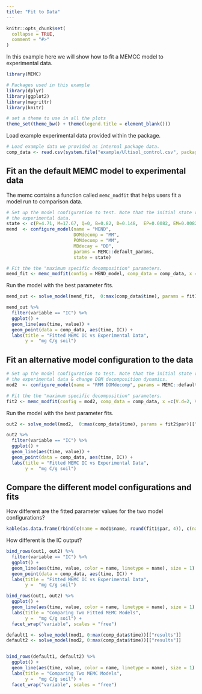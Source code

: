 ```yaml
---
title: "Fit to Data"
---
```


```r
knitr::opts_chunk$set(
  collapse = TRUE,
  comment = "#>"
)
```


In this example here we will show how to fit a MEMCC model to experimental data. 


```r
library(MEMC)

# Packages used in this example 
library(dplyr)
library(ggplot2)
library(magrittr)
library(knitr)

# set a theme to use in all the plots
theme_set(theme_bw() + theme(legend.title = element_blank()))
```




Load example experimental data provided within the package. 

```r
# Load example data we provided as internal package data. 
comp_data <- read.csv(system.file("example/Ultisol_control.csv", package = "MEMC"))
```

## Fit an the default MEMC model to experimental data 

The memc contains a function called `memc_modfit` that helps users fit a model run to comparison data. 

```r
# Set up the model configuration to test. Note that the initial state values came from the 
# the experimental data. 
state <- c(P=4.71, M=17.67, Q=0, B=0.82, D=0.148,  EP=0.0082, EM=0.0082, IC=0, Tot=23.484)
mend  <- configure_model(name = "MEND",
                         DOMdecomp = "MM", 
                         POMdecomp = "MM", 
                         MBdecay = "DD",
                         params = MEMC::default_params, 
                         state = state)

# Fit the the "maximum specific decomposition" parameters. 
mend_fit <- memc_modfit(config = MEND_model, comp_data = comp_data, x =c(V.d=2, V.p=5, V.m=0.01))
```


Run the model with the best parameter fits. 

```r
mend_out <- solve_model(mend_fit,  0:max(comp_data$time), params = fit1$par)[["results"]]

mend_out %>% 
  filter(variable == "IC") %>% 
  ggplot() + 
  geom_line(aes(time, value)) + 
  geom_point(data = comp_data, aes(time, IC)) + 
  labs(title = "Fitted MEMC IC vs Experimental Data", 
       y =  "mg C/g soil")
```

## Fit an alternative model configuration to the data 


```r
# Set up the model configuration to test. Note that the initial state values came from the 
# the experimental data & change DOM decomposition dynamics. 
mod2  <- configure_model(name = "RMM DOMdecomp", params = MEMC::default_params, state = state, DOMdecomp = "RMM")

# Fit the the "maximum specific decomposition" parameters. 
fit2 <- memc_modfit(config = mod2, comp_data = comp_data, x =c(V.d=2, V.p=5, V.m=0.01))
```


Run the model with the best parameter fits. 

```r
out2 <- solve_model(mod2,  0:max(comp_data$time), params = fit2$par)[["results"]]

out2 %>% 
  filter(variable == "IC") %>% 
  ggplot() + 
  geom_line(aes(time, value)) + 
  geom_point(data = comp_data, aes(time, IC)) + 
  labs(title = "Fitted MEMC IC vs Experimental Data", 
       y =  "mg C/g soil")
```

## Compare the different model configurations and fits 

How different are the fitted parameter values for the two model configurations? 

```r
kable(as.data.frame(rbind(c(name = mod1$name, round(fit1$par, 4)), c(name = mod2$name, round(fit2$par, 4)))))
```


How different is the IC output? 

```r
bind_rows(out1, out2) %>% 
  filter(variable == "IC") %>% 
  ggplot() + 
  geom_line(aes(time, value, color = name, linetype = name), size = 1) + 
  geom_point(data = comp_data, aes(time, IC)) + 
  labs(title = "Fitted MEMC IC vs Experimental Data", 
       y =  "mg C/g soil")
```


```r
bind_rows(out1, out2) %>% 
  ggplot() + 
  geom_line(aes(time, value, color = name, linetype = name), size = 1) + 
  labs(title = "Comparing Two Fitted MEMC Models", 
       y =  "mg C/g soil") + 
  facet_wrap("variable", scales = "free")
```


```r
default1 <- solve_model(mod1, 0:max(comp_data$time))[["results"]]
default2 <- solve_model(mod2, 0:max(comp_data$time))[["results"]]


bind_rows(default1, default2) %>% 
  ggplot() + 
  geom_line(aes(time, value, color = name, linetype = name), size = 1) + 
  labs(title = "Comparing Two MEMC Models", 
       y =  "mg C/g soil") + 
  facet_wrap("variable", scales = "free")
```

